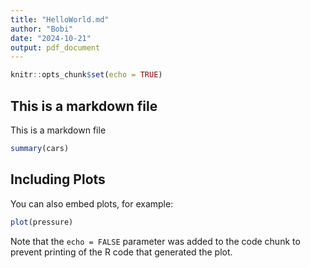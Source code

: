 ```yaml
---
title: "HelloWorld.md"
author: "Bobi"
date: "2024-10-21"
output: pdf_document
---
```


```r
knitr::opts_chunk$set(echo = TRUE)
```

## This is a markdown file
This is a markdown file


```r
summary(cars)
```

## Including Plots

You can also embed plots, for example:

```r
plot(pressure)
```

Note that the `echo = FALSE` parameter was added to the code chunk to prevent printing of the R code that generated the plot.
